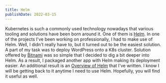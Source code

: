 ```yaml
---
title: Helm
publishDate: 2022-03-15
---
```



Kubernetes is such a commonly used technology nowadays that various tooling and
solutions have been born around it. One of them is [Helm](https://helm.sh/). In
one of the projects I've been working on professionally, I had to make use of
Helm. Well, I didn't really have to, but it turned out to be the easiest
solution. A part of my task was to deploy WordPress onto a K8s cluster.
Solution offered by [Bitnami](https://bitnami.com/stack/wordpress) was so simple
that I decided to dig a bit deeper into Helm. As a result, I packaged another
app with Helm making its deployment easier. An additional result is an [Overview
of Helm](../technologies/kubernetes/helm) that I've written. I know I will be
getting back to it anytime I need to use Helm. Hopefully, you will find it useful
as well.